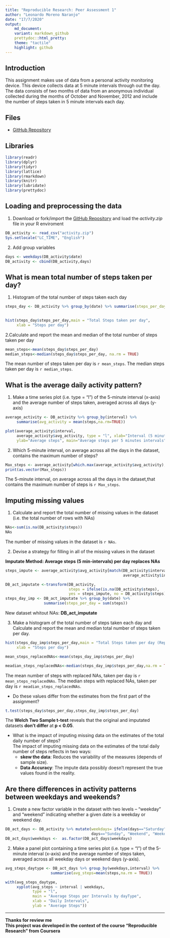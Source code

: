 ```yaml
---
title: "Reproducible Research: Peer Assessment 1"
author: "Leonardo Moreno Naranjo"
date: "17/7/2020"
output: 
    md_document:
    variant: markdown_github
    prettydoc::html_pretty:
    theme: "tactile"
    highlight: github
---
```



## **Introduction**

This assignment makes use of data from a personal activity monitoring device. This device collects data at 5 minute intervals through out the day. The data consists of two months of data from an anonymous individual collected during the months of October and November, 2012 and include the number of steps taken in 5 minute intervals each day.

## **Files**  
- [GitHub Repository](https://github.com/lmorenon/RepData_PeerAssessment1)

## **Libraries**

```r
library(readr)
library(dplyr)
library(tidyr)
library(lattice)
library(rmarkdown)
library(knitr)
library(lubridate)
library(prettydoc)
```


## Loading and preprocessing the data

1. Download or fork/import the [GitHub Repository](https://github.com/lmorenon/RepData_PeerAssessment1) and load the *activity.zip* file in your R enviroment

```r
DB_activity <- read_csv("activity.zip")
Sys.setlocale("LC_TIME", "English")
```

2. Add group variables

```r
days <- weekdays(DB_activity$date)
DB_activity <- cbind(DB_activity,days)
```

## What is mean total number of steps taken per day?

1. Histogram of the total number of steps taken each day
```r
steps_day <- DB_activity %>% group_by(date) %>% summarise(steps_per_day = sum(steps,na.rm=TRUE))
    

hist(steps_day$steps_per_day,main = "Total Steps taken per day", 
     xlab = "Steps per day")
```  
  
2.Calculate and report the mean and median of the total number of steps taken per day  

```r
mean_steps<-mean(steps_day$steps_per_day)
median_steps<-median(steps_day$steps_per_day, na.rm = TRUE)
```

The mean number of steps taken per day is `r mean_steps`. The median steps taken per day is `r median_steps`.

## What is the average daily activity pattern?

1. Make a time series plot (i.e. type = "l") of the 5-minute interval (x-axis) and the average number of steps taken, averaged across all days (y-axis)

```r
average_activity <- DB_activity %>% group_by(interval) %>% 
     summarise(avg_activity = mean(steps,na.rm=TRUE))

plot(average_activity$interval, 
     average_activity$avg_activity, type = "l", xlab="Interval (5 minutes)", 
     ylab="Average steps", main="Average steps per 5 minutes intervals")
```

2. Which 5-minute interval, on average across all the days in the dataset, contains the maximum number of steps?

```r
Max_steps <- average_activity[which.max(average_activity$avg_activity),1]
print(as.vector(Max_steps))
```

The 5-minute interval, on average across all the days in the dataset,that contains the maximum number of steps is `r Max_steps`.

## Imputing missing values

1. Calculate and report the total number of missing values in the dataset (i.e. the total number of rows with NAs)
```r
NAs<-sum(is.na(DB_activity$steps))
NAs
```

The number of missing values in the dataset is `r NAs`.  

2. Devise a strategy for filling in all of the missing values in the dataset  

**Imputate Method: Average steps (5 min-intervals) per day replaces NAs**

```r
steps_impute <- average_activity$avg_activity[match(DB_activity$interval,
                                                    average_activity$interval)]

DB_act_imputate <-transform(DB_activity, 
                            steps = ifelse(is.na(DB_activity$steps), 
                            yes = steps_impute, no = DB_activity$steps))
steps_day_imp <- DB_act_imputate %>% group_by(date) %>% 
                 summarise(steps_per_day = sum(steps))

```
New dataset whitout NAs: **DB_act_imputate**  

3. Make a histogram of the total number of steps taken each day and Calculate and report the mean and median total number of steps taken per day. 
```r
hist(steps_day_imp$steps_per_day,main = "Total Steps taken per day (Replaced NAs)", 
     xlab = "Steps per day")
```

```r
mean_steps_replacedNAs<-mean(steps_day_imp$steps_per_day)

meadian_steps_replacedNAs<-median(steps_day_imp$steps_per_day,na.rm = TRUE)
```

The mean number of steps with replaced NAs, taken per day is `r mean_steps_replacedNAs`. The median steps with replaced NAs, taken per day is `r meadian_steps_replacedNAs`.

* Do these values differ from the estimates from the first part of the assignment?

```r
t.test(steps_day$steps_per_day,steps_day_imp$steps_per_day)
```

The **Welch Two Sample t-test** reveals that the original and imputated datasets **don't differ** at **p < 0.05**.

* What is the impact of imputing missing data on the estimates of the total daily number of steps?  
The impact of imputing missing data on the estimates of the total daily number of steps reflects in two ways: 
    + **skew the data**: Reduces the variability of the measures (depends of sample size).
    + **Data Accuracy**: The impute data possibly doesn't represent the true values found in the reality.

## Are there differences in activity patterns between weekdays and weekends?

1. Create a new factor variable in the dataset with two levels -- "weekday" and "weekend" indicating whether a given date is a weekday or weekend day.
```r
DB_act_days <- DB_activity %>% mutate(weekdays= ifelse(days=="Saturday" | 
                                      days=="Sunday", "Weekend", "Weekday"))
DB_act_days$weekdays <-  as.factor(DB_act_days$weekdays)
```

2. Make a panel plot containing a time series plot (i.e. type = "l") of the 5-minute interval (x-axis) and the average number of steps taken, averaged across all weekday days or weekend days (y-axis). 

```r
avg_steps_daytype <- DB_act_days %>% group_by(weekdays,interval) %>%  
                    summarise(avg_steps=mean(steps,na.rm = TRUE))

with(avg_steps_daytype, 
     xyplot(avg_steps ~ interval | weekdays, 
            type = "l",      
            main = "Average Steps per Intervals by dayType",
            xlab = "Daily Intervals",
            ylab = "Average Steps"))
```
  
----------------------------------------------------------------------------------------------

**Thanks for review me**  
**This project was developed in the context of the course "Reproducible Research" from Coursera**
